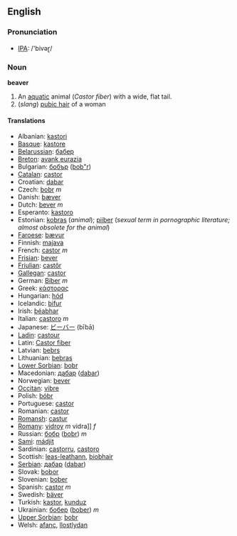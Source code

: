 ==English==
=== Pronunciation ===
*[[w:IPA|IPA]]: /'bivəɽ/

===Noun===
'''beaver'''

#An [[aquatic]] animal (''Castor fiber'') with a wide, flat tail.
#(<i>slang</i>) [[pubic hair]] of a woman

====Translations====
*Albanian: [[kastori]]
*[[Basque]]: [[kastore]]
*[[Belarussian]]: [[бабер]]
*[[Breton]]: [[avank eurazia]]
*Bulgarian: [[бобър]] ([[bob"r]])
*[[Catalan]]: [[castor]]
*Croatian: [[dabar]]
*Czech: [[bobr]] ''m''
*Danish: [[bæver]]
*Dutch: [[bever]] ''m''
*Esperanto: [[kastoro]]
*Estonian: [[kobras]] (''animal''); [[piiber]] (''sexual term in pornographic literature; almost obsolete for the animal'')  
*[[Faroese]]: [[bævur]]
*Finnish: [[majava]]
*French: [[castor]] ''m''
*[[Frisian]]: [[bever]]
*[[Friulian]]: [[castôr]]
*[[Gallegan]]: [[castor]]
*German: [[Biber]] ''m''
*Greek: [[κάστορας]] '' ''
*Hungarian: [[hód]]
*Icelandic: [[bifur]]
*Irish: [[béabhar]]
*Italian: [[castoro]] ''m''
*Japanese: [[ビーバー]] (bībā)
*[[Ladin]]: [[castour]]
*Latin: [[Castor fiber]] '' ''
*Latvian: [[bebrs]]
*Lithuanian: [[bebras]]
*[[Lower Sorbian]]: [[bobr]]
*Macedonian: [[дабар]] ([[dabar]])
*Norwegian: [[bever]]
*[[Occitan]]: [[vibre]]
*Polish: [[bóbr]] '' ''
*Portuguese: [[castor]]
*Romanian: [[castor]]
*[[Romansh]]: [[castur]]
*[[Romany]]: [[vidroy]] ''m'' vidra]] ''f''
*Russian: [[бобр]] ([[bobr]]) ''m''
*[[Sami]]: [[mádjit]]
*Sardinian: [[castorru]], [[castoro]]
*Scottish: [[leas-leathann]], [[biobhair]]
*[[Serbian]]: [[дабар]] ([[dabar]])
*Slovak: [[bobor]]
*Slovenian: [[bober]]
*Spanish: [[castor]] ''m''
*Swedish: [[bäver]]
*Turkish: [[kastor]], [[kunduz]]
*Ukrainian: [[бобер]] ([[bober]]) ''m''
*[[Upper Sorbian]]: [[bobr]]
*Welsh: [[afanc]], [[llostlydan]]